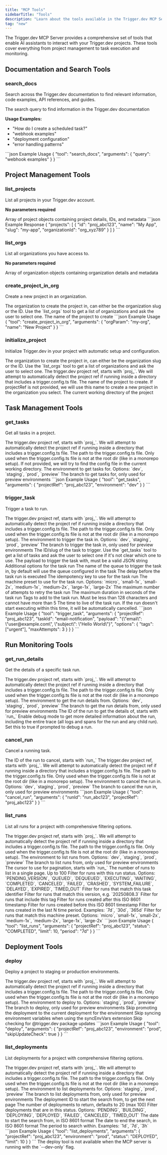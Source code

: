 ```yaml
---
title: "MCP Tools"
sidebarTitle: "Tools"
description: "Learn about the tools available in the Trigger.dev MCP Server"
tag: "new"
---
```


The Trigger.dev MCP Server provides a comprehensive set of tools that enable AI assistants to interact with your Trigger.dev projects. These tools cover everything from project management to task execution and monitoring.

## Documentation and Search Tools

### search_docs

Search across the Trigger.dev documentation to find relevant information, code examples, API references, and guides.

<ParamField query="query" type="string" required>
  The search query to find information in the Trigger.dev documentation
</ParamField>

**Usage Examples:**

- "How do I create a scheduled task?"
- "webhook examples"
- "deployment configuration"
- "error handling patterns"

<CodeGroup>
```json Example Usage
{
  "tool": "search_docs",
  "arguments": {
    "query": "webhook examples"
  }
}
```
</CodeGroup>

## Project Management Tools

### list_projects

List all projects in your Trigger.dev account.

**No parameters required**

<ResponseField name="projects" type="array">
  Array of project objects containing project details, IDs, and metadata
</ResponseField>

<CodeGroup>
```json Example Response
{
  "projects": [
    {
      "id": "proj_abc123",
      "name": "My App",
      "slug": "my-app",
      "organizationId": "org_xyz789"
    }
  ]
}
```
</CodeGroup>

### list_orgs

List all organizations you have access to.

**No parameters required**

<ResponseField name="orgs" type="array">
  Array of organization objects containing organization details and metadata
</ResponseField>

### create_project_in_org

Create a new project in an organization.

<ParamField query="orgParam" type="string" required>
  The organization to create the project in, can either be the organization slug or the ID. Use the
  `list_orgs` tool to get a list of organizations and ask the user to select one.
</ParamField>

<ParamField query="name" type="string" required>
  The name of the project to create
</ParamField>

<CodeGroup>
```json Example Usage
{
  "tool": "create_project_in_org",
  "arguments": {
    "orgParam": "my-org",
    "name": "New Project"
  }
}
```
</CodeGroup>

### initialize_project

Initialize Trigger.dev in your project with automatic setup and configuration.

<ParamField query="orgParam" type="string" required>
  The organization to create the project in, can either be the organization slug or the ID. Use the
  `list_orgs` tool to get a list of organizations and ask the user to select one.
</ParamField>

<ParamField query="projectRef" type="string" optional>
  The trigger.dev project ref, starts with `proj_`. We will attempt to automatically detect the
  project ref if running inside a directory that includes a trigger.config.ts file.
</ParamField>

<ParamField query="projectName" type="string" required>
  The name of the project to create. If projectRef is not provided, we will use this name to create
  a new project in the organization you select.
</ParamField>

<ParamField query="cwd" type="string" required>
  The current working directory of the project
</ParamField>

## Task Management Tools

### get_tasks

Get all tasks in a project.

<ParamField query="projectRef" type="string" optional>
  The trigger.dev project ref, starts with `proj_`. We will attempt to automatically detect the
  project ref if running inside a directory that includes a trigger.config.ts file.
</ParamField>

<ParamField query="configPath" type="string" optional>
  The path to the trigger.config.ts file. Only used when the trigger.config.ts file is not at the
  root dir (like in a monorepo setup). If not provided, we will try to find the config file in the
  current working directory.
</ParamField>

<ParamField query="environment" type="string" default="dev">
  The environment to get tasks for. Options: `dev`, `staging`, `prod`, `preview`
</ParamField>

<ParamField query="branch" type="string" optional>
  The branch to get tasks for, only used for preview environments
</ParamField>

<CodeGroup>
```json Example Usage
{
  "tool": "get_tasks",
  "arguments": {
    "projectRef": "proj_abc123",
    "environment": "dev"
  }
}
```
</CodeGroup>

### trigger_task

Trigger a task to run.

<ParamField query="projectRef" type="string" optional>
  The trigger.dev project ref, starts with `proj_`. We will attempt to automatically detect the
  project ref if running inside a directory that includes a trigger.config.ts file.
</ParamField>

<ParamField query="configPath" type="string" optional>
  The path to the trigger.config.ts file. Only used when the trigger.config.ts file is not at the
  root dir (like in a monorepo setup).
</ParamField>

<ParamField query="environment" type="string" default="dev">
  The environment to trigger the task in. Options: `dev`, `staging`, `prod`, `preview`
</ParamField>

<ParamField query="branch" type="string" optional>
  The branch to trigger the task in, only used for preview environments
</ParamField>

<ParamField query="taskId" type="string" required>
  The ID/slug of the task to trigger. Use the `get_tasks` tool to get a list of tasks and ask the
  user to select one if it's not clear which one to use.
</ParamField>

<ParamField query="payload" type="string" required>
  The payload to trigger the task with, must be a valid JSON string
</ParamField>

<ParamField query="options" type="object" optional>
  Additional options for the task run
  <Expandable title="options properties">
    <ParamField query="queue.name" type="string" optional>
      The name of the queue to trigger the task in, by default will use the queue configured in the
      task
    </ParamField>
    <ParamField query="delay" type="string | datetime" optional>
      The delay before the task run is executed
    </ParamField>
    <ParamField query="idempotencyKey" type="string" optional>
      The idempotency key to use for the task run
    </ParamField>
    <ParamField query="machine" type="string" optional>
      The machine preset to use for the task run. Options: `micro`, `small-1x`, `small-2x`,
      `medium-1x`, `medium-2x`, `large-1x`, `large-2x`
    </ParamField>
    <ParamField query="maxAttempts" type="integer" optional>
      The maximum number of attempts to retry the task run
    </ParamField>
    <ParamField query="maxDuration" type="number" optional>
      The maximum duration in seconds of the task run
    </ParamField>
    <ParamField query="tags" type="array" optional>
      Tags to add to the task run. Must be less than 128 characters and cannot have more than 5
    </ParamField>
    <ParamField query="ttl" type="string | integer" default="10m">
      The time to live of the task run. If the run doesn't start executing within this time, it will
      be automatically cancelled.
    </ParamField>
  </Expandable>
</ParamField>

<CodeGroup>
```json Example Usage
{
  "tool": "trigger_task",
  "arguments": {
    "projectRef": "proj_abc123",
    "taskId": "email-notification",
    "payload": "{\"email\": \"user@example.com\", \"subject\": \"Hello World\"}",
    "options": {
      "tags": ["urgent"],
      "maxAttempts": 3
    }
  }
}
```
</CodeGroup>

## Run Monitoring Tools

### get_run_details

Get the details of a specific task run.

<ParamField query="projectRef" type="string" optional>
  The trigger.dev project ref, starts with `proj_`. We will attempt to automatically detect the
  project ref if running inside a directory that includes a trigger.config.ts file.
</ParamField>

<ParamField query="configPath" type="string" optional>
  The path to the trigger.config.ts file. Only used when the trigger.config.ts file is not at the
  root dir (like in a monorepo setup).
</ParamField>

<ParamField query="environment" type="string" default="dev">
  The environment to get the run details from. Options: `dev`, `staging`, `prod`, `preview`
</ParamField>

<ParamField query="branch" type="string" optional>
  The branch to get the run details from, only used for preview environments
</ParamField>

<ParamField query="runId" type="string" required>
  The ID of the run to get the details of, starts with `run_`
</ParamField>

<ParamField query="debugMode" type="boolean" optional>
  Enable debug mode to get more detailed information about the run, including the entire trace (all logs and spans for the run and any child run). Set this to true if prompted to debug a run.
</ParamField>

### cancel_run

Cancel a running task.

<ParamField query="runId" type="string" required>
  The ID of the run to cancel, starts with `run_`
</ParamField>

<ParamField query="projectRef" type="string" optional>
  The trigger.dev project ref, starts with `proj_`. We will attempt to automatically detect the
  project ref if running inside a directory that includes a trigger.config.ts file.
</ParamField>

<ParamField query="configPath" type="string" optional>
  The path to the trigger.config.ts file. Only used when the trigger.config.ts file is not at the
  root dir (like in a monorepo setup).
</ParamField>

<ParamField query="environment" type="string" default="dev">
  The environment to cancel the run in. Options: `dev`, `staging`, `prod`, `preview`
</ParamField>

<ParamField query="branch" type="string" optional>
  The branch to cancel the run in, only used for preview environments
</ParamField>

<CodeGroup>
```json Example Usage
{
  "tool": "cancel_run",
  "arguments": {
    "runId": "run_abc123",
    "projectRef": "proj_abc123"
  }
}
```
</CodeGroup>

### list_runs

List all runs for a project with comprehensive filtering options.

<ParamField query="projectRef" type="string" optional>
  The trigger.dev project ref, starts with `proj_`. We will attempt to automatically detect the
  project ref if running inside a directory that includes a trigger.config.ts file.
</ParamField>

<ParamField query="configPath" type="string" optional>
  The path to the trigger.config.ts file. Only used when the trigger.config.ts file is not at the
  root dir (like in a monorepo setup).
</ParamField>

<ParamField query="environment" type="string" default="dev">
  The environment to list runs from. Options: `dev`, `staging`, `prod`, `preview`
</ParamField>

<ParamField query="branch" type="string" optional>
  The branch to list runs from, only used for preview environments
</ParamField>

<ParamField query="cursor" type="string" optional>
  The cursor to use for pagination, starts with `run_`
</ParamField>

<ParamField query="limit" type="integer" optional>
  The number of runs to list in a single page. Up to 100
</ParamField>

<ParamField query="status" type="string" optional>
  Filter for runs with this run status. Options: `PENDING_VERSION`, `QUEUED`, `DEQUEUED`,
  `EXECUTING`, `WAITING`, `COMPLETED`, `CANCELED`, `FAILED`, `CRASHED`, `SYSTEM_FAILURE`, `DELAYED`,
  `EXPIRED`, `TIMED_OUT`
</ParamField>

<ParamField query="taskIdentifier" type="string" optional>
  Filter for runs that match this task identifier
</ParamField>

<ParamField query="version" type="string" optional>
  Filter for runs that match this version, e.g. `20250808.3`
</ParamField>

<ParamField query="tag" type="string" optional>
  Filter for runs that include this tag
</ParamField>

<ParamField query="from" type="string" optional>
  Filter for runs created after this ISO 8601 timestamp
</ParamField>

<ParamField query="to" type="string" optional>
  Filter for runs created before this ISO 8601 timestamp
</ParamField>

<ParamField query="period" type="string" optional>
  Filter for runs created in the last N time period. Examples: `7d`, `30d`, `365d`
</ParamField>

<ParamField query="machine" type="string" optional>
  Filter for runs that match this machine preset. Options: `micro`, `small-1x`, `small-2x`,
  `medium-1x`, `medium-2x`, `large-1x`, `large-2x`
</ParamField>

<CodeGroup>
```json Example Usage
{
  "tool": "list_runs",
  "arguments": {
    "projectRef": "proj_abc123",
    "status": "COMPLETED",
    "limit": 10,
    "period": "7d"
  }
}
```
</CodeGroup>

## Deployment Tools

### deploy

Deploy a project to staging or production environments.

<ParamField query="projectRef" type="string" optional>
  The trigger.dev project ref, starts with `proj_`. We will attempt to automatically detect the
  project ref if running inside a directory that includes a trigger.config.ts file.
</ParamField>

<ParamField query="configPath" type="string" optional>
  The path to the trigger.config.ts file. Only used when the trigger.config.ts file is not at the
  root dir (like in a monorepo setup).
</ParamField>

<ParamField query="environment" type="string" default="prod">
  The environment to deploy to. Options: `staging`, `prod`, `preview`
</ParamField>

<ParamField query="branch" type="string" optional>
  The branch to deploy, only used for preview environments
</ParamField>

<ParamField query="skipPromotion" type="boolean" optional>
  Skip promoting the deployment to the current deployment for the environment
</ParamField>

<ParamField query="skipSyncEnvVars" type="boolean" optional>
  Skip syncing environment variables when using the syncEnvVars extension
</ParamField>

<ParamField query="skipUpdateCheck" type="boolean" optional>
  Skip checking for @trigger.dev package updates
</ParamField>

<CodeGroup>
```json Example Usage
{
  "tool": "deploy",
  "arguments": {
    "projectRef": "proj_abc123",
    "environment": "prod",
    "skipUpdateCheck": true
  }
}
```
</CodeGroup>

### list_deployments

List deployments for a project with comprehensive filtering options.

<ParamField query="projectRef" type="string" optional>
  The trigger.dev project ref, starts with `proj_`. We will attempt to automatically detect the
  project ref if running inside a directory that includes a trigger.config.ts file.
</ParamField>

<ParamField query="configPath" type="string" optional>
  The path to the trigger.config.ts file. Only used when the trigger.config.ts file is not at the
  root dir (like in a monorepo setup).
</ParamField>

<ParamField query="environment" type="string" default="prod">
  The environment to list deployments for. Options: `staging`, `prod`, `preview`
</ParamField>

<ParamField query="branch" type="string" optional>
  The branch to list deployments from, only used for preview environments
</ParamField>

<ParamField query="cursor" type="string" optional>
  The deployment ID to start the search from, to get the next page
</ParamField>

<ParamField query="limit" type="number" optional>
  The number of deployments to return, defaults to 20 (max 100)
</ParamField>

<ParamField query="status" type="string" optional>
  Filter deployments that are in this status. Options: `PENDING`, `BUILDING`, `DEPLOYING`, `DEPLOYED`, `FAILED`, `CANCELED`, `TIMED_OUT`
</ParamField>

<ParamField query="from" type="string" optional>
  The date to start the search from, in ISO 8601 format
</ParamField>

<ParamField query="to" type="string" optional>
  The date to end the search, in ISO 8601 format
</ParamField>

<ParamField query="period" type="string" optional>
  The period to search within. Examples: `1d`, `7d`, `3h`
</ParamField>

<CodeGroup>
```json Example Usage
{
  "tool": "list_deployments",
  "arguments": {
    "projectRef": "proj_abc123",
    "environment": "prod",
    "status": "DEPLOYED",
    "limit": 10
  }
}
```
</CodeGroup>

<Callout type="warning">
  The deploy tool is not available when the MCP server is running with the `--dev-only` flag.
</Callout>
